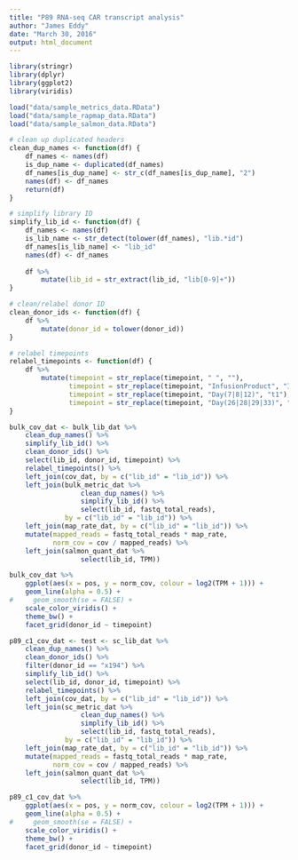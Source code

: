 ```yaml
---
title: "P89 RNA-seq CAR transcript analysis"
author: "James Eddy"
date: "March 30, 2016"
output: html_document
---
```


```r
library(stringr)
library(dplyr)
library(ggplot2)
library(viridis)
```

```r
load("data/sample_metrics_data.RData")
load("data/sample_rapmap_data.RData")
load("data/sample_salmon_data.RData")
```

```r
# clean up duplicated headers
clean_dup_names <- function(df) {
    df_names <- names(df)
    is_dup_name <- duplicated(df_names)
    df_names[is_dup_name] <- str_c(df_names[is_dup_name], "2")
    names(df) <- df_names
    return(df)
}

# simplify library ID
simplify_lib_id <- function(df) {
    df_names <- names(df)
    is_lib_name <- str_detect(tolower(df_names), "lib.*id")
    df_names[is_lib_name] <- "lib_id"
    names(df) <- df_names
    
    df %>% 
        mutate(lib_id = str_extract(lib_id, "lib[0-9]+"))
}

# clean/relabel donor ID
clean_donor_ids <- function(df) {
    df %>% 
        mutate(donor_id = tolower(donor_id))
}

# relabel timepoints
relabel_timepoints <- function(df) {
    df %>% 
        mutate(timepoint = str_replace(timepoint, " ", ""),
               timepoint = str_replace(timepoint, "InfusionProduct", "IP"),
               timepoint = str_replace(timepoint, "Day(7|8|12)", "t1"),
               timepoint = str_replace(timepoint, "Day(26|28|29|33)", "t2"))
}
```

```r
bulk_cov_dat <- bulk_lib_dat %>% 
    clean_dup_names() %>% 
    simplify_lib_id() %>%
    clean_donor_ids() %>% 
    select(lib_id, donor_id, timepoint) %>% 
    relabel_timepoints() %>% 
    left_join(cov_dat, by = c("lib_id" = "lib_id")) %>% 
    left_join(bulk_metric_dat %>% 
                  clean_dup_names() %>% 
                  simplify_lib_id() %>% 
                  select(lib_id, fastq_total_reads),
              by = c("lib_id" = "lib_id")) %>% 
    left_join(map_rate_dat, by = c("lib_id" = "lib_id")) %>% 
    mutate(mapped_reads = fastq_total_reads * map_rate,
           norm_cov = cov / mapped_reads) %>% 
    left_join(salmon_quant_dat %>% 
                  select(lib_id, TPM))
```

```r
bulk_cov_dat %>% 
    ggplot(aes(x = pos, y = norm_cov, colour = log2(TPM + 1))) +
    geom_line(alpha = 0.5) +
#     geom_smooth(se = FALSE) +
    scale_color_viridis() +
    theme_bw() +
    facet_grid(donor_id ~ timepoint)
```

```r
p89_c1_cov_dat <- test <- sc_lib_dat %>% 
    clean_dup_names() %>% 
    clean_donor_ids() %>% 
    filter(donor_id == "x194") %>% 
    simplify_lib_id() %>% 
    select(lib_id, donor_id, timepoint) %>% 
    relabel_timepoints() %>% 
    left_join(cov_dat, by = c("lib_id" = "lib_id")) %>% 
    left_join(sc_metric_dat %>% 
                  clean_dup_names() %>% 
                  simplify_lib_id() %>% 
                  select(lib_id, fastq_total_reads),
              by = c("lib_id" = "lib_id")) %>% 
    left_join(map_rate_dat, by = c("lib_id" = "lib_id")) %>% 
    mutate(mapped_reads = fastq_total_reads * map_rate,
           norm_cov = cov / mapped_reads) %>% 
    left_join(salmon_quant_dat %>% 
                  select(lib_id, TPM))
```

```r
p89_c1_cov_dat %>% 
    ggplot(aes(x = pos, y = norm_cov, colour = log2(TPM + 1))) +
    geom_line(alpha = 0.5) +
#     geom_smooth(se = FALSE) +
    scale_color_viridis() +
    theme_bw() +
    facet_grid(donor_id ~ timepoint)
```

